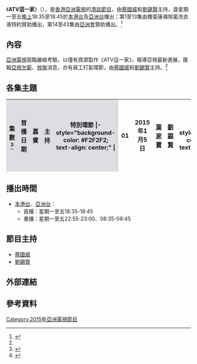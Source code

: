 {{亞視節目
|名稱     = ATV這一家<br/>{{lang|en|ATV Family}}
|圖片     =
[[File:ATV_這一家.png|300px]]
|類型     = [[清談節目|清談節目]]
|主持     = [[蔡國威|蔡國威]]、[[劉錫賢|劉錫賢]]
|旁白     = 
|地區     = {{HKG}}
|語言     = [[粵語|粵語]]
|集數     = 43
|監製     = 
|每集長   = 10分鐘
|製作公司 = [[亞洲電視有限公司|亞洲電視有限公司]]
|aTV-11首播日期 = 2015年1月5日-2015年3月6日
|aTV-11播出時間 = 逢星期一至五 18:35-18:45、22:55-23:00
|aTV-12播出日期 = 2015年1月5日-2015年3月6日
|aTV-12播出時間 = 逢星期一至五 18:35-18:45、22:55-23:00
|官方網站 = 
}}
《'''ATV這一家'''》（{{lang-en|ATV Family}}），是[[香港|香港]][[亞洲電視|亞洲電視]]的[[清談節目|清談節目]]，由[[蔡國威|蔡國威]]和[[劉錫賢|劉錫賢]]主持，逢星期一至五[[晚上|晚上]]18:35至18:45於[[本港台|本港台]]及[[亞洲電視亞洲台|亞洲台]]播出；第1至13集由欖菊康滌除菌洗衣液特約贊助播出，第14至43集由[[亞洲會|亞洲會]]贊助播出。<ref name="hkatv.com">{{Cite web |url=http://hkatv.com/zh-hk/pages/241/%E4%BA%9E%E6%B4%B2%E6%9C%83%E7%89%B9%E7%B4%84%3A-ATV-%E9%80%99%E4%B8%80%E5%AE%B6 |title=存档副本 |accessdate=2015-03-07 |archive-date=2015-02-28 |archive-url=https://web.archive.org/web/20150228204810/http://www.hkatv.com/zh-hk/pages/241/%E4%BA%9E%E6%B4%B2%E6%9C%83%E7%89%B9%E7%B4%84%3A-ATV-%E9%80%99%E4%B8%80%E5%AE%B6 |dead-url=no }}</ref>

==內容==
[[亞洲電視|亞洲電視]]面臨嚴峻考驗，以僅有資源製作《ATV這一家》，報導亞視最新進展，匯報[[亞洲電視欠薪及不獲續牌事件|亞視欠薪]]、[[放盤|放盤]]消息，亦有員工打氣環節，由[[蔡國威|蔡國威]]和[[劉錫賢|劉錫賢]]主持。<ref name="hkatv.com"/>

== 各集主題 ==
{| class="wikitable"
|-
!width="30"style="background-color:#DEDDE2"|集數<ref>{{Cite web |url=http://hkatv.com/zh-hk/video/18994/%E4%BA%9E%E6%B4%B2%E6%9C%83%E7%89%B9%E7%B4%84%3A-ATV-%E9%80%99%E4%B8%80%E5%AE%B6/%E7%AC%AC42%E9%9B%86 |title=存档副本 |accessdate=2015-03-07 |archive-date=2015-04-02 |archive-url=https://web.archive.org/web/20150402165243/http://hkatv.com/zh-hk/video/18994/%E4%BA%9E%E6%B4%B2%E6%9C%83%E7%89%B9%E7%B4%84%3A-ATV-%E9%80%99%E4%B8%80%E5%AE%B6/%E7%AC%AC42%E9%9B%86 |dead-url=no }}</ref>
!width="220"style="background-color:#DEDDE2"|首播日期
!width="300"style="background-color:#DEDDE2"|嘉賓
!width="200"style="background-color:#DEDDE2"|主持
!width="400"style="background-color:#DEDDE2"|特別環節
|- style="background-color: #F2F2F2; text-align: center;" |
| 01 || 2015年1月5日 || [[葉家寶|葉家寶]] || [[劉錫賢|劉錫賢]] || 員工心聲
|- style="background-color: #F2F2F2; text-align: center;" |
| 02 || 2015年1月6日 || [[朱慧珊|朱慧珊]]、[[陳文康|陳文康]] || [[劉錫賢|劉錫賢]] || 支持者心聲：[[Carman_Lam|Carman Lam]]、[[仇克明|仇克明]]
|- style="background-color: #F2F2F2; text-align: center;" |
| 03 || 2015年1月7日 || [[尹天照|尹天照]] || [[劉錫賢|劉錫賢]] || 員工心聲<br>支持者心聲：[[李美娜|李美娜]]<br>最新消息：[[德勒|德勒]]記者會
|- style="background-color: #F2F2F2; text-align: center;" |
| 04 || 2015年1月8日 || [[方國珊|方國珊]] || [[劉錫賢|劉錫賢]] || 最新消息：亞視欠薪消息
|- style="background-color: #F2F2F2; text-align: center;" |
| 05 || 2015年1月9日 || [[劉瀾昌|劉瀾昌]] || [[劉錫賢|劉錫賢]] || 員工心聲<br>支持者心聲
|- style="background-color: #F2F2F2; text-align: center;" |
| 06 || 2015年1月12日 || [[葉家寶|葉家寶]]、[[羅霖|羅霖]] || [[蔡國威|蔡國威]] || 最新消息：[[百萬行|百萬行]]<br>支持者心聲：[[梁美芬|梁美芬]]（報章）
|- style="background-color: #F2F2F2; text-align: center;" |
| 07 || 2015年1月13日 || [[葉成昌|葉成昌]]、[[高志森|高志森]] || [[蔡國威|蔡國威]] || 
|- style="background-color: #F2F2F2; text-align: center;" |
| 08 || 2015年1月14日 || [[劉子蔥|劉子蔥]]、[[馮家俊|馮家俊]]、[[秦啟維|秦啟維]] || [[蔡國威|蔡國威]] || 
|- style="background-color: #F2F2F2; text-align: center;" |
| 09 || 2015年1月15日 || [[陳麗雲|陳麗雲]]、[[梁天_(香港)|梁天]]、[[陸樹雄|陸樹雄]] || [[蔡國威|蔡國威]] || 
|- style="background-color: #F2F2F2; text-align: center;" |
| 10 || 2015年1月16日 || [[梁安琪_(香港)|梁安琪]] || [[蔡國威|蔡國威]] || 
|- style="background-color: #F2F2F2; text-align: center;" |
| 11 || 2015年1月19日 || [[葉家寶|葉家寶]]、[[趙汝強|趙汝強]] || [[蔡國威|蔡國威]] || 員工心聲：[[金玲|金玲]]<br>支持者心聲：[[安俊豪|安俊豪]]、[[王文漢|王文漢]]
|- style="background-color: #F2F2F2; text-align: center;" |
| 12 || 2015年1月20日 || [[袁潔儀|袁潔儀]] || [[劉錫賢|劉錫賢]] || 
|- style="background-color: #F2F2F2; text-align: center;" |
| 13 || 2015年1月21日 || [[王文漢|王文漢]]、[[魏秋樺|魏秋樺]] || [[劉錫賢|劉錫賢]] || 最新消息：《[[萬眾同心撐亞視|萬眾同心撐亞視]]》記者會<br>支持者心聲：[[宮雪花|宮雪花]]、[[亢帥克|亢帥克]]、[[羅霖|羅霖]]
|- style="background-color: #F2F2F2; text-align: center;" |
| 14 || 2015年1月22日 || [[譚健深|譚健深]]、[[劉建城|劉建城]]、[[蔡錦豐|蔡錦豐]] || [[劉錫賢|劉錫賢]] || 最新消息：《[[萬眾同心撐亞視|萬眾同心撐亞視]]》拜神儀式<br>員工心聲：[[朱慧珊|朱慧珊]]、[[金玲|金玲]]
|- style="background-color: #F2F2F2; text-align: center;" |
| 15 || 2015年1月23日 || [[煒烈|煒烈]]、[[張煒|張煒]] || [[劉錫賢|劉錫賢]] || 最新消息：《[[萬眾同心撐亞視|萬眾同心撐亞視]]》
|- style="background-color: #F2F2F2; text-align: center;" |
| 16 || 2015年1月26日 || [[葉家寶|葉家寶]]、[[冼偉智|冼偉智]] || [[蔡國威|蔡國威]] || 最新消息：《[[萬眾同心撐亞視|萬眾同心撐亞視]]》<br>支持者心聲：[[李龍基|李龍基]]
|- style="background-color: #F2F2F2; text-align: center;" |
| 17 || 2015年1月27日 || [[顏福偉|顏福偉]]、[[Sam哥|Sam哥]] || [[蔡國威|蔡國威]] || 支持者心聲：[[魯芬|魯芬]]
|- style="background-color: #F2F2F2; text-align: center;" |
| 18 || 2015年1月28日 || [[鄧志和|鄧志和]]、[[蔡梓銘|蔡梓銘]]、[[黃文韜|黃文韜]] || [[蔡國威|蔡國威]] || 
|- style="background-color: #F2F2F2; text-align: center;" |
| 19 || 2015年1月29日 || [[劉兆豐|劉兆豐]]、[[丁瀚良|丁瀚良]]、[[楊正軍|楊正軍]] || [[蔡國威|蔡國威]] || 
|- style="background-color: #F2F2F2; text-align: center;" |
| 20 || 2015年1月30日 || [[梁美芬|梁美芬]] || [[劉錫賢|劉錫賢]] || 最新消息：探訪[[李東杰|李東杰]]聚餐<br>支持者心聲：[[江圖|江圖]]、[[陳麗雲|陳麗雲]]、[[梁天_(香港)|梁天]]
|- style="background-color: #F2F2F2; text-align: center;" |
| 21 || 2015年2月2日 || [[張家瑩|張家瑩]]、[[周嘉莉|周嘉莉]] || [[蔡國威|蔡國威]] || 最新消息：《[[李居明妙論天下|李居明妙論天下]]》記者會、拜神儀式
|- style="background-color: #F2F2F2; text-align: center;" |
| 22 || 2015年2月3日 || [[鄭啟泰|鄭啟泰]] || [[劉錫賢|劉錫賢]] || 
|- style="background-color: #F2F2F2; text-align: center;" |
| 23 || 2015年2月4日 || [[張慧儀|張慧儀]] || [[蔡國威|蔡國威]] || 
|- style="background-color: #F2F2F2; text-align: center;" |
| 24 || 2015年2月5日 || [[張崇基|張崇基]] || [[蔡國威|蔡國威]] || 支持者心聲：[[曾鈺成|曾鈺成]]
|- style="background-color: #F2F2F2; text-align: center;" |
| 25 || 2015年2月6日 || [[麥翠嫻|麥翠嫻]] || [[蔡國威|蔡國威]] || 
|- style="background-color: #F2F2F2; text-align: center;" |
| 26 || 2015年2月9日 || [[陳文輝|陳文輝]]、[[陳志達|陳志達]] || [[蔡國威|蔡國威]] || 支持者心聲：[[何妙儀|何妙儀]]
|- style="background-color: #F2F2F2; text-align: center;" |
| 27 || 2015年2月10日 || [[賴水清|賴水清]] || [[蔡國威|蔡國威]] ||
|- style="background-color: #F2F2F2; text-align: center;" |
| 28 || 2015年2月11日 || / || [[蔡國威|蔡國威]]（旁述） || 最新消息：《香港人的電視台，香港人投，香港人幫，香港人救》記者會
|- style="background-color: #F2F2F2; text-align: center;" |
| 29 || 2015年2月12日 || [[江圖|江圖]] || [[劉錫賢|劉錫賢]] || 支持者心聲：[[黃夏蕙|黃夏蕙]]
|- style="background-color: #F2F2F2; text-align: center;" |
| 30 || 2015年2月15日 || [[邵音音|邵音音]] || [[劉錫賢|劉錫賢]] || 最新消息：亞視支持者及前輩藝人旅遊
|- style="background-color: #F2F2F2; text-align: center;" |
| 31 || 2015年2月16日 || [[蕭鍵鏗|蕭鍵鏗]]、[[蕭鍵煒|蕭鍵煒]]、[[張子豪|張子豪]] || [[蔡國威|蔡國威]] || 支持者心聲：[[羅銘偉|羅銘偉]]、[[甘國衛|甘國衛]]
|- style="background-color: #F2F2F2; text-align: center;" |
| 32 || 2015年2月17日 || [[陳靖允|陳靖允]] || [[蔡國威|蔡國威]] ||
|- style="background-color: #F2F2F2; text-align: center;" |
| 33 || 2015年2月18日 || [[洪羅拔|洪羅拔]] || [[蔡國威|蔡國威]] || 支持者心聲：[[張雷|張雷]]
|- style="background-color: #F2F2F2; text-align: center;" |
| 34 || 2015年2月23日 || [[陳彩燕|陳彩燕]]、[[呂良國|呂良國]] || [[劉錫賢|劉錫賢]] || 
|- style="background-color: #F2F2F2; text-align: center;" |
| 35 || 2015年2月24日 || [[鄺偉雄|鄺偉雄]] || [[劉錫賢|劉錫賢]] || 
|- style="background-color: #F2F2F2; text-align: center;" |
| 36 || 2015年2月25日 || [[區耀國|區耀國]] || [[劉錫賢|劉錫賢]] || 
|- style="background-color: #F2F2F2; text-align: center;" |
| 37 || 2015年2月26日 || [[黎文卓|黎文卓]] || [[劉錫賢|劉錫賢]] || 
|- style="background-color: #F2F2F2; text-align: center;" |
| 38 || 2015年2月27日 || [[莊欣玲|莊欣玲]]、[[姚鳳絲|姚鳳絲]] || [[劉錫賢|劉錫賢]] || 支持者心聲：[[葉奧生|葉奧生]]、[[林美玉|林美玉]]
|- style="background-color: #F2F2F2; text-align: center;" |
| 39 || 2015年3月2日 || [[王瑋|王瑋]]、[[李浩群|李浩群]] || [[劉錫賢|劉錫賢]] || 
|- style="background-color: #F2F2F2; text-align: center;" |
| 40 || 2015年3月3日 || [[袁浩泉|袁浩泉]] || [[劉錫賢|劉錫賢]] || 
|- style="background-color: #F2F2F2; text-align: center;" |
| 41 || 2015年3月4日 || [[黃桂林|黃桂林]] || [[蔡國威|蔡國威]] || 
|- style="background-color: #F2F2F2; text-align: center;" |
| 42 || 2015年3月5日 || [[蕭暉榮|蕭暉榮]]、[[陳昌裕|陳昌裕]]、[[趙曾學韞|趙曾學韞]] || [[蔡國威|蔡國威]] || 支持者心聲：[[李鴻杰|李鴻杰]]、[[陳維英|陳維英]]
|- style="background-color: #F2F2F2; text-align: center;" |
| 43 || 2015年3月6日 || [[蕭炎坤|蕭炎坤]]、[[蔡素玉|蔡素玉]] || [[蔡國威|蔡國威]] || 員工心聲：[[葉家寶|葉家寶]]<ref>{{Cite web |url=https://www.youtube.com/watch?v=cd_GToU2XR0 |title=存档副本 |accessdate=2015-03-09 |archive-date=2015-07-11 |archive-url=https://web.archive.org/web/20150711094814/https://www.youtube.com/watch?v=cd_GToU2XR0 |dead-url=no }}</ref>
|}

==播出時間==
*[[本港台|本港台]]、[[亞洲電視亞洲台|亞洲台]]：
**首播：星期一至五18:35-18:45
**重播：星期一至五22:55-23:00、08:35-08:45

==節目主持==
* [[蔡國威|蔡國威]]
* [[劉錫賢|劉錫賢]]

==外部連結==

==參考資料==
{{reflist}}

[[Category:2015年亞洲電視節目|Category:2015年亞洲電視節目]]